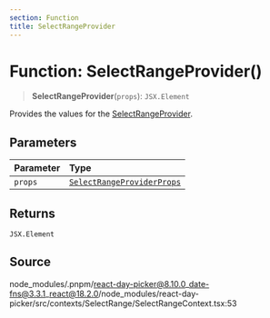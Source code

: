 ```yaml
---
section: Function
title: SelectRangeProvider
---
```


# Function: SelectRangeProvider()

> **SelectRangeProvider**(`props`): `JSX.Element`

Provides the values for the [SelectRangeProvider](/docs/api/main/functions/SelectRangeProvider.mdx).

## Parameters

| Parameter | Type |
| :------ | :------ |
| `props` | [`SelectRangeProviderProps`](/docs/api/main/interfaces/SelectRangeProviderProps.mdx) |

## Returns

`JSX.Element`

## Source

node\_modules/.pnpm/react-day-picker@8.10.0\_date-fns@3.3.1\_react@18.2.0/node\_modules/react-day-picker/src/contexts/SelectRange/SelectRangeContext.tsx:53
